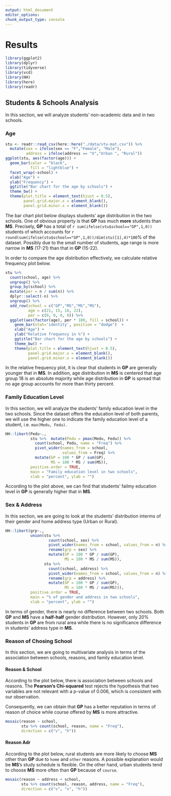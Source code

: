```yaml
---
output: html_document
editor_options: 
chunk_output_type: console
---
```

# Results

```r
library(ggplot2)
library(dplyr)
library(tidyverse)
library(vcd)
library(HH)
library(here)
library(readr)
```

## Students & Schools Analysis

In this section, we will analyze students' non-academic data and in two schools.

### Age

```r
stu <- readr::read_csv(here::here("./data/stu-mat.csv")) %>% 
  mutate(sex = ifelse(sex == "F","Female", "Male"),
         address = ifelse(address == "U","Urban ", "Rural"))
ggplot(stu, aes(factor(age))) +
  geom_bar(color = "black", 
           fill = "lightblue") +
  facet_wrap(~school) +
  xlab("Age") +
  ylab("Frequency") +
  ggtitle("Bar chart for the age by schools") +
  theme_bw() +
  theme(plot.title = element_text(hjust = 0.5),
        panel.grid.major.x = element_blank(),
        panel.grid.minor.x = element_blank())
```
The bar chart plot below displays students' age distribution in the two schools. One of obvious property is that **GP** has much **more** students than **MS**. Precisely, **GP** has a total of `r sum(ifelse(stu$school=="GP",1,0))` students of which accounts for `r round(sum(ifelse(stu$school=="GP",1,0))/dim(stu)[1],4)*100`% of the dataset. Possibly due to the small number of students, age range is more narrow in **MS** (17-21) than that in **GP** (15-22).

In order to compare the age distribution effectively, we calculate relative frequency plot below.

```r
stu %>% 
  count(school, age) %>% 
  ungroup() %>% 
  group_by(school) %>% 
  mutate(per = n / sum(n)) %>% 
  dplyr::select(-n) %>% 
  ungroup() %>% 
  add_row(school = c("GP","MS","MS","MS"), 
          age = c(21, 15, 16, 22), 
          per = c(0, 0, 0, 0)) %>% 
  ggplot(aes(factor(age), per * 100, fill = school)) + 
    geom_bar(stat='identity', position = "dodge")  + 
    xlab("Age") +
    ylab("Relative frequency in %") +
    ggtitle("Bar chart for the age by schools") +
    theme_bw() +
    theme(plot.title = element_text(hjust = 0.5),
          panel.grid.major.x = element_blank(),
          panel.grid.minor.x = element_blank())
```
In the relative frequency plot, it is clear that students in **GP** are generally younger that in **MS**. In addition, age distribution in **MS** is centered that age group 18 is an absolute majority while age distribution in **GP** is spread that no age group accounts for more than thirty percent.

### Family Education Level

In this section, we will analyze the students' family education level in the two schools. Since the dataset offers the education level of both parents, we will use the higher one to indicate the family education level of a student, i.e. `max(Medu, Fedu)`.

```r
HH::likert(Pedu~., 
           stu %>%  mutate(Pedu = pmax(Medu, Fedu)) %>%
             count(school, Pedu, name = "Freq") %>% 
             pivot_wider(names_from = school, 
                         values_from = Freq) %>% 
             mutate(GP = 100 * GP / sum(GP),
                    MS = 100 * MS / sum(MS)),
           positive.order = TRUE,
           main = "Family education level in two schools",
           xlab = "percent", ylab = "")
```
According to the plot above, we can find that students' failmy education level in **GP** is generally higher that in **MS**.

### Sex & Address

In this section, we are going to look at the students' distribution interms of their gender and home address type (Urban or Rural).

```r
HH::likert(grp~., 
           union(stu %>% 
                   count(school, sex) %>% 
                   pivot_wider(names_from = school, values_from = n) %>% 
                   rename(grp = sex) %>% 
                   mutate(GP = 100 * GP / sum(GP),
                          MS = 100 * MS / sum(MS)),
                 stu %>% 
                   count(school, address) %>% 
                   pivot_wider(names_from = school, values_from = n) %>% 
                   rename(grp = address) %>% 
                   mutate(GP = 100 * GP / sum(GP),
                          MS = 100 * MS / sum(MS))),
           positive.order = TRUE,
           main = "% of gender and address in two schools",
           xlab = "percent", ylab = "")
```

In terms of gender, there is nearly no difference between two schools. Both **GP** and **MS** have a **half-half** gender distribution. However, only 20% students in **GP** are from rural area while there is no significance difference in students' address type in **MS**.

### Reason of Chosing School

In this section, we are going to multivariate analysis in terms of the association between schools, reasons, and family education level.

#### Reason & School

According to the plot below, there is association between schools and reasons. The **Pearson's Chi-squared** test rejects the hypothesis that two variables are not relevant with a p-value of 0.006, which is consistent with our observation.

Consequently, we can obtain that **GP** has a better reputation in terms of reason of choice while course offered by **MS** is more attractive.

```r
mosaic(reason ~ school, 
       stu %>% count(school, reason, name = "Freq"), 
       direction = c("v", "h"))
```

#### Reason Adr

According to the plot below, rural students are more likely to choose **MS** other than **GP** due to `home` and `other` reasons. A possible explanation would be **MS**'s study schedule is flexible. On the other hand, urban students tend to choose **MS** more often than **GP** because of `course`.

```r
mosaic(reason ~ address + school, 
       stu %>% count(school, reason, address, name = "Freq"), 
       direction = c("v", "v", "h"))
```
